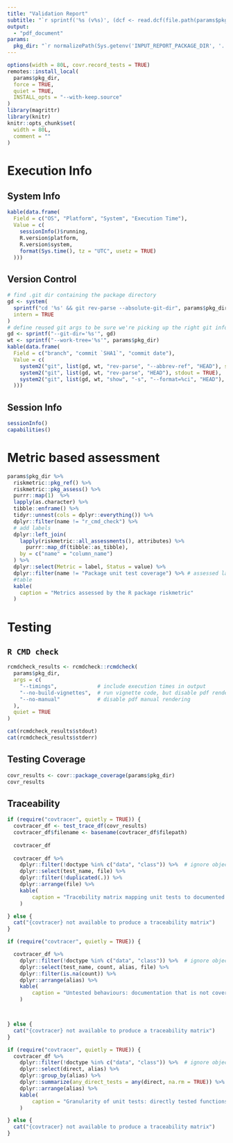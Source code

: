 ```yaml
---
title: "Validation Report"
subtitle: "`r sprintf('%s (v%s)', (dcf <- read.dcf(file.path(params$pkg_dir, 'DESCRIPTION')))[,'Package'], dcf[,'Version'])`"
output:
  - "pdf_document"
params:
  pkg_dir: "`r normalizePath(Sys.getenv('INPUT_REPORT_PACKAGE_DIR', '.'))`"
---
```


```r
options(width = 80L, covr.record_tests = TRUE)
remotes::install_local(
  params$pkg_dir,
  force = TRUE,
  quiet = TRUE,
  INSTALL_opts = "--with-keep.source"
)
library(magrittr)
library(knitr)
knitr::opts_chunk$set(
  width = 80L,
  comment = ""
)
```

# Execution Info

## System Info

```r
kable(data.frame(
  Field = c("OS", "Platform", "System", "Execution Time"),
  Value = c(
    sessionInfo()$running,
    R.version$platform,
    R.version$system,
    format(Sys.time(), tz = "UTC", usetz = TRUE)
  )))
```

## Version Control

```r
# find .git dir containing the package directory
gd <- system(
  sprintf("cd '%s' && git rev-parse --absolute-git-dir", params$pkg_dir),
  intern = TRUE
)
# define reused git args to be sure we're picking up the right git info
gd <- sprintf("--git-dir='%s'", gd)
wt <- sprintf("--work-tree='%s'", params$pkg_dir)
kable(data.frame(
  Field = c("branch", "commit `SHA1`", "commit date"),
  Value = c(
    system2("git", list(gd, wt, "rev-parse", "--abbrev-ref", "HEAD"), stdout = TRUE),
    system2("git", list(gd, wt, "rev-parse", "HEAD"), stdout = TRUE),
    system2("git", list(gd, wt, "show", "-s", "--format=%ci", "HEAD"), stdout = TRUE)
  )))
```

## Session Info

```r
sessionInfo()
capabilities()
```

# Metric based assessment

```r
params$pkg_dir %>%
  riskmetric::pkg_ref() %>%
  riskmetric::pkg_assess() %>%
  purrr::map(1)  %>% 
  lapply(as.character) %>%
  tibble::enframe() %>% 
  tidyr::unnest(cols = dplyr::everything()) %>%
  dplyr::filter(name != "r_cmd_check") %>%
  # add labels
  dplyr::left_join(
    lapply(riskmetric::all_assessments(), attributes) %>%
      purrr::map_df(tibble::as_tibble),
    by = c("name" = "column_name")
  ) %>%
  dplyr::select(Metric = label, Status = value) %>%
  dplyr::filter(name != "Package unit test coverage") %>% # assessed later
  #table
  kable(
    caption = "Metrics assessed by the R package riskmetric"
  )
```





# Testing

## `R CMD check`

```r
rcmdcheck_results <- rcmdcheck::rcmdcheck(
  params$pkg_dir,
  args = c(
    "--timings",             # include execution times in output
    "--no-build-vignettes",  # run vignette code, but disable pdf rendering
    "--no-manual"            # disable pdf manual rendering
  ),
  quiet = TRUE
)

cat(rcmdcheck_results$stdout)
cat(rcmdcheck_results$stderr)
```

## Testing Coverage

```r
covr_results <- covr::package_coverage(params$pkg_dir)
covr_results
```

## Traceability

```r
if (require("covtracer", quietly = TRUE)) {
  covtracer_df <- test_trace_df(covr_results)
  covtracer_df$filename <- basename(covtracer_df$filepath)
  
  covtracer_df
  
  covtracer_df %>%
    dplyr::filter(!doctype %in% c("data", "class")) %>%  # ignore objects without testable code
    dplyr::select(test_name, file) %>%
    dplyr::filter(!duplicated(.)) %>%
    dplyr::arrange(file) %>%
    kable(
        caption = "Tracebility matrix mapping unit tests to documented behaviours."
    )

} else {
  cat("{covtracer} not available to produce a traceability matrix")
}
```

```r
if (require("covtracer", quietly = TRUE)) {

  covtracer_df %>%
    dplyr::filter(!doctype %in% c("data", "class")) %>%  # ignore objects without testable code
    dplyr::select(test_name, count, alias, file) %>%
    dplyr::filter(is.na(count)) %>%
    dplyr::arrange(alias) %>%
    kable(
        caption = "Untested behaviours: documentation that is not covered by any test."
    )



} else {
  cat("{covtracer} not available to produce a traceability matrix")
}
```

```r
if (require("covtracer", quietly = TRUE)) {
  covtracer_df %>%
    dplyr::filter(!doctype %in% c("data", "class")) %>%  # ignore objects without testable code
    dplyr::select(direct, alias) %>%
    dplyr::group_by(alias) %>%
    dplyr::summarize(any_direct_tests = any(direct, na.rm = TRUE)) %>%
    dplyr::arrange(alias) %>%
    kable(
        caption = "Granularity of unit tests: directly tested functions."
    )

} else {
  cat("{covtracer} not available to produce a traceability matrix")
}
```
